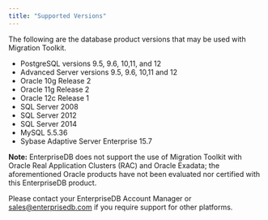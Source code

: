 ```yaml
---
title: "Supported Versions"
---
```


<div id="supported_versions" class="registered_link"></div>

The following are the database product versions that may be used with Migration Toolkit.

-   PostgreSQL versions 9.5, 9.6, 10,11, and 12
-   Advanced Server versions 9.5, 9.6, 10,11 and 12
-   Oracle 10g Release 2
-   Oracle 11g Release 2
-   Oracle 12c Release 1
-   SQL Server 2008
-   SQL Server 2012
-   SQL Server 2014
-   MySQL 5.5.36
-   Sybase Adaptive Server Enterprise 15.7

**Note:** EnterpriseDB does not support the use of Migration Toolkit with Oracle Real Application Clusters (RAC) and Oracle Exadata; the aforementioned Oracle products have not been evaluated nor certified with this EnterpriseDB product.

Please contact your EnterpriseDB Account Manager or [sales@enterprisedb.com](mailto:sales@enterprisedb.com) if you require support for other platforms.

